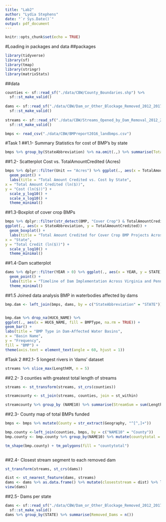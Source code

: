 ---
title: "Lab2"
author: "Lydia Stephens"
date: "`r Sys.Date()`"
output: pdf_document
---

```{r setup, include=FALSE}
knitr::opts_chunk$set(echo = TRUE)
```

#Loading in packages and data
##packages
```{r}
library(tidyverse)
library(sf)
library(tmap)
library(stringr)
library(matrixStats)
```
##data
```{r}

counties <- sf::read_sf("./data/CBW/County_Boundaries.shp") %>% 
  sf::st_make_valid()
  
dams <- sf::read_sf("./data/CBW/Dam_or_Other_Blockage_Removed_2012_2017.shp") %>% 
  sf::st_make_valid()
  
streams <- sf::read_sf("./data/CBW/Streams_Opened_by_Dam_Removal_2012_2017.shp") %>% 
  sf::st_make_valid()

bmps <- read_csv("./data/CBW/BMPreport2016_landbmps.csv")

```

#Task 1
##1.1- Summary Statistics for cost of BMP's by state
```{r}

bmps %>% group_by(StateAbbreviation) %>% na.omit(.,) %>% summarise(Total = sum(Cost), Average = mean(Cost), StDev = sd(Cost), Median = median(Cost), Max = max(Cost), Min = min(Cost))

```
##1.2- Scatterplot Cost vs. TotalAmountCredited (Acres)
```{r}
bmps %>% dplyr::filter(Unit == "Acres") %>% ggplot(., aes(x = TotalAmountCredited, y = Cost)) +
  geom_point() +
  labs(title = "Total Amount Credited vs. Cost by State",
x = "Total Amount Credited (ln($))",
y = "Cost (ln($))") +
  scale_y_log10() +
  scale_x_log10() +
  theme_minimal()
```
##1.3-Boxplot of cover crop BMPs
```{r}
bmps %>% dplyr::filter(str_detect(BMP, "Cover Crop") & TotalAmountCredited < 5000) %>%
ggplot(., aes(x = StateAbbreviation, y = TotalAmountCredited)) +
  geom_boxplot() +
  labs(title = "Total Amount Credited for Cover Crop BMP Projects Across States",
x = "State",
y = "Total Credit (ln($))") +
  scale_y_log10() +
  theme_minimal()

```
##1.4-Dam scatterplot
```{r}
dams %>% dplyr::filter(YEAR > 0) %>% ggplot(., aes(x = YEAR, y = STATE)) +
  geom_point() +
  labs(title = "Timeline of Dam Implementation Across Virginia and Pennsylvania", x = "Year", y = "State") +
  theme_minimal()
```
##1.5 Joined data analysis
BMP in waterbodies affected by dams
```{r}
bmp.dam <- left_join(bmps, dams, by = c("StateAbbreviation" = "STATE"))


bmp.dam %>% drop_na(HUC6_NAME) %>%
ggplot(., aes(x = HUC6_NAME, fill = BMPType, na.rm = TRUE)) +
geom_bar() +
labs(title = "BMP Type in Dam-Affected Water Basins",
x = "Basin Name",
y = "Frequency",
fill = "BMP") +
theme(axis.text = element_text(angle = 60, hjust = 1))

```
#Task 2
##2.1- 5 longest rivers in 'dams' dataset
```{r}
streams %>% slice_max(LengthKM, n = 5)

```
##2.2- 3 counties with greatest total length of streams
```{r}
streams <- st_transform(streams, st_crs(counties))

streamcounty <- st_join(streams, counties, join = st_within)

streamcounty %>% group_by (NAME10) %>% summarise(StreamSum = sum(LengthKM)) %>% slice_max(StreamSum, n = 3)

```
##2.3- County map of total BMPs funded
```{r}
bmps <- bmps %>% mutate(County = str_extract(Geography, "^[^,]+"))

bmp.county <-left_join(counties, bmps, by = c("NAME10" = "County"))
bmp.county <- bmp.county %>% group_by(NAME10) %>% mutate(countytotal = sum(Cost, na.rm = T))

tm_shape(bmp.county) + tm_polygons(fill = "countytotal")
      
```
##2.4- Closest stream segment to each removed dam
```{r}
st_transform(streams, st_crs(dams))

dist <- st_nearest_feature(dams, streams)
dams <- dams %>% as.data.frame() %>% mutate(closeststream = dist) %>% left_join(dams, streams, by = c("closeststream" = "OBJECTID_1"))
view(dams)
```
##2.5- Dams per state
```{r}
dams <- sf::read_sf("./data/CBW/Dam_or_Other_Blockage_Removed_2012_2017.shp") %>% 
  sf::st_make_valid()
dams %>% group_by(STATE) %>% summarise(Removed_Dams = n())
```

